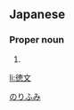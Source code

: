 {{also|德文}}
==Japanese==
{{ja-kanjitab|徳|文}}

===Proper noun===
{{ja-pos|proper|のりふみ}}

# {{given name|male|lang=ja}}

[[Category:Japanese male given names|のりふみ]]

[[li:徳文]]